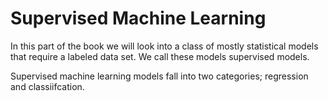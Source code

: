# Supervised Machine Learning

In this part of the book we will look into a class of mostly statistical models
that require a labeled data set. We call these models supervised models.

Supervised machine learning models fall 
into two categories; regression and classiifcation.

